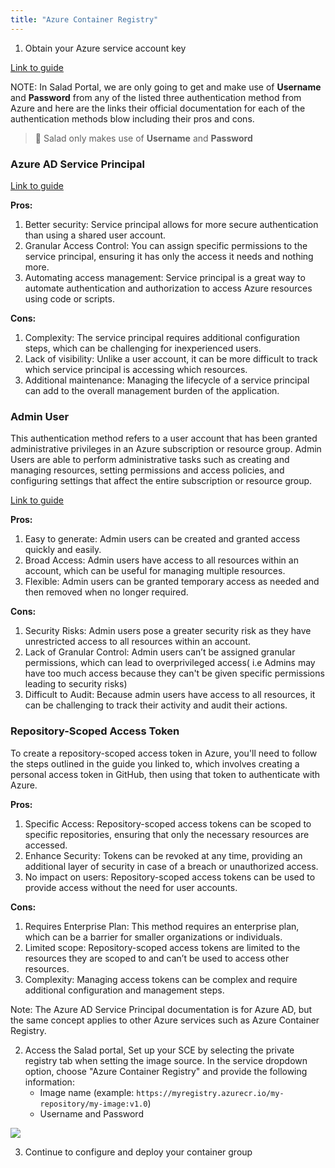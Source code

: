 ```yaml
---
title: "Azure Container Registry"
---
```


1. Obtain your Azure service account key

[Link to guide](https://learn.microsoft.com/en-us/azure/container-registry/container-registry-authentication?tabs=azure-cli)

NOTE: In Salad Portal, we are only going to get and make use of **Username** and **Password** from any of the listed three authentication method from Azure and here are the links their official documentation for each of the authentication methods blow including their pros and cons.

> 📘 Salad only makes use of **Username** and **Password**

### Azure AD Service Principal

[Link to guide](https://docs.microsoft.com/en-us/azure/active-directory/develop/howto-create-service-principal-portal)

**Pros:**

1. Better security: Service principal allows for more secure authentication than using a shared user account.
2. Granular Access Control: You can assign specific permissions to the service principal, ensuring it has only the access it needs and nothing more.
3. Automating access management: Service principal is a great way to automate authentication and authorization to access Azure resources using code or scripts.

**Cons:**

1. Complexity: The service principal requires additional configuration steps, which can be challenging for inexperienced users.
2. Lack of visibility: Unlike a user account, it can be more difficult to track which service principal is accessing which resources.
3. Additional maintenance: Managing the lifecycle of a service principal can add to the overall management burden of the application.

### Admin User

This authentication method refers to a user account that has been granted administrative privileges in an Azure subscription or resource group. Admin Users are able to perform administrative tasks such as creating and managing resources, setting permissions and access policies, and configuring settings that affect the entire subscription or resource group.

[Link to guide](https://docs.microsoft.com/en-us/azure/role-based-access-control/role-assignments-portal)

**Pros:**

1. Easy to generate: Admin users can be created and granted access quickly and easily.
2. Broad Access: Admin users have access to all resources within an account, which can be useful for managing multiple resources.
3. Flexible: Admin users can be granted temporary access as needed and then removed when no longer required.

**Cons:**

1. Security Risks: Admin users pose a greater security risk as they have unrestricted access to all resources within an account.
2. Lack of Granular Control: Admin users can’t be assigned granular permissions, which can lead to overprivileged access( i.e Admins may have too much access because they can't be given specific permissions leading to security risks)
3. Difficult to Audit: Because admin users have access to all resources, it can be challenging to track their activity and audit their actions.

### Repository-Scoped Access Token

To create a repository-scoped access token in Azure, you'll need to follow the steps outlined in the guide you linked to, which involves creating a personal access token in GitHub, then using that token to authenticate with Azure.

**Pros:**

1. Specific Access: Repository-scoped access tokens can be scoped to specific repositories, ensuring that only the necessary resources are accessed.
2. Enhance Security: Tokens can be revoked at any time, providing an additional layer of security in case of a breach or unauthorized access.
3. No impact on users: Repository-scoped access tokens can be used to provide access without the need for user accounts.

**Cons:**

1. Requires Enterprise Plan: This method requires an enterprise plan, which can be a barrier for smaller organizations or individuals.
2. Limited scope: Repository-scoped access tokens are limited to the resources they are scoped to and can’t be used to access other resources.
3. Complexity: Managing access tokens can be complex and require additional configuration and management steps.

Note: The Azure AD Service Principal documentation is for Azure AD, but the same concept applies to other Azure services such as Azure Container Registry.

2. Access the Salad portal, Set up your SCE by selecting the private registry tab when setting the image source. In the service dropdown option, choose "Azure Container Registry" and provide the following information:
   - Image name (example: `https://myregistry.azurecr.io/my-repository/my-image:v1.0`)
   - Username and Password

<img src="https://files.readme.io/d10c533-image.png" />

3. Continue to configure and deploy your container group
